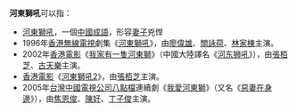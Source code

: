 '''河東獅吼'''可以指：
*[[河東獅吼|河東獅吼]]，一個[[中國|中國]][[成語|成語]]，形容[[妻子|妻子]]兇悍
*1996年[[香港無線電視|香港無線電視]]劇集《[[河東獅吼_(電視劇)|河東獅吼]]》，由[[廖偉雄|廖偉雄]]、[[關詠荷|關詠荷]]、[[林家棟|林家棟]]主演。
*2002年[[香港電影|香港電影]]《[[我家有一隻河東獅|我家有一隻河東獅]]》（中國大陸譯名《[[河东狮吼_(电影)|河东狮吼]]》），由[[張栢芝|張栢芝]]、[[古天樂|古天樂]]主演。
*[[香港電影|香港電影]]《[[河東獅吼2|河東獅吼2]]》，由[[張栢芝|張栢芝]]主演。
*2005年[[台灣|台灣]][[中國電視公司|中國電視公司]][[八點檔|八點檔]]連續劇《[[我愛河東獅|我愛河東獅]]》（又名《[[惡妻在身邊|惡妻在身邊]]》），由[[焦恩俊|焦恩俊]]、[[陳好|陳好]]、[[丁子俊|丁子俊]]主演。
{{disambig|Cat=四字作品消歧义}}